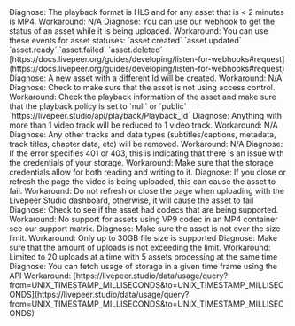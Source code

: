 <Card title="What is the playback format for VOD?">
Diagnose: The playback format is HLS and for any asset that is < 2 minutes is MP4.
Workaround: N/A
</Card>

<Card title="How do I know the status of the asset being uploaded or not?">
  Diagnose: You can use our webhook to get the status of an asset while it is
  being uploaded. Workaround: You can use these events for asset statuses:
  `asset.created` `asset.updated` `asset.ready` `asset.failed` `asset.deleted`
  [https://docs.livepeer.org/guides/developing/listen-for-webhooks#request](https://docs.livepeer.org/guides/developing/listen-for-webhooks#request)
</Card>

<Card title="What happened when an asset with the same name is uploaded twice or multiple times?">
  Diagnose: A new asset with a different Id will be created. Workaround: N/A
</Card>

<Card title="I am getting a message stating that I do not have permission to view an asset.">
Diagnose: Check to make sure that the asset is not using access control.
Workaround: Check the playback information of the asset and make sure that the playback policy is set to `null` or `public`   `https://livepeer.studio/api/playback/Playback_Id`

</Card>

<Card title="What happens if there is more than 1 video track?">
  Diagnose: Anything with more than 1 video track will be reduced to 1 video
  track. Workaround: N/A
</Card>

<Card title="How will other tracks besides audio and video be handled?">
  Diagnose: Any other tracks and data types (subtitles/captions, metadata, track
  titles, chapter data, etc) will be removed. Workaround: N/A
</Card>

<Card title="When using the transcoding API, the task fails with 'internal error processing file'">
  Diagnose: If the error specifies 401 or 403, this is indicating that there is
  an issue with the credentials of your storage. Workaround: Make sure that the
  storage credentials allow for both reading and writing to it.
</Card>

<Card title="When I upload an asset in the Studio dashboard, it says it failed.">
  Diagnose: If you close or refresh the page the video is being uploaded, this
  can cause the asset to fail. Workaround: Do not refresh or close the page when
  uploading with the Livepeer Studio dashboard, otherwise, it will cause the
  asset to fail
</Card>

<Card title="I am unable to upload an asset either through the Studio dashboard, SDK, or the API.">
  Diagnose: Check to see if the asset had codecs that are being supported.
  Workaround: No support for assets using VP9 codec in an MP4 container see our
  support matrix.
</Card>

<Card title="I cannot upload an asset that has the supported audio/video codec.">
  Diagnose: Make sure the asset is not over the size limit. Workaround: Only up
  to 30GB file size is supported
</Card>

<Card title="I am not able to batch-upload my assets.">
  Diagnose: Make sure that the amount of uploads is not exceeding the limit.
  Workaround: Limited to 20 uploads at a time with 5 assets processing at the
  same time
</Card>

<Card title="I want to get a total hours of stored content.">
  Diagnose: You can fetch usage of storage in a given time frame using the API
  Workaround:
  [https://livepeer.studio/data/usage/query?from=UNIX_TIMESTAMP_MILLISECONDS&to=UNIX_TIMESTAMP_MILLISECONDS](https://livepeer.studio/data/usage/query?from=UNIX_TIMESTAMP_MILLISECONDS&to=UNIX_TIMESTAMP_MILLISECONDS)
</Card>
